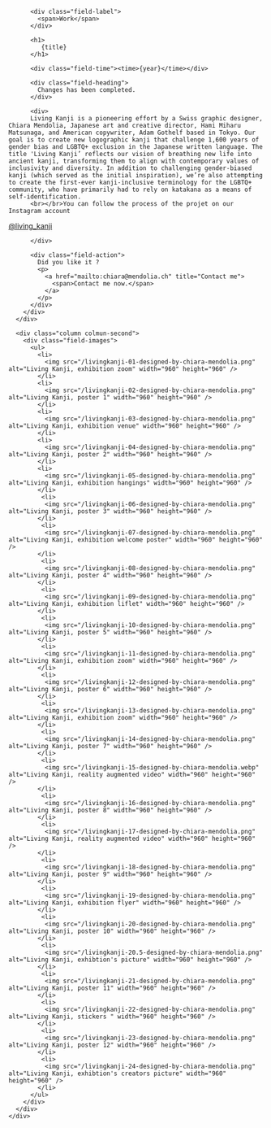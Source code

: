 

<Layout class="work" title={title}>
  <main class="region-content work">
    <div class="region">
      <div class="column column-first">
        <div class="field-body">

          <div class="field-label">
            <span>Work</span>
          </div>

          <h1>
             {title}
          </h1>

          <div class="field-time"><time>{year}</time></div>

          <div class="field-heading">
            Changes has been completed.
          </div>

          <div>
          Living Kanji is a pioneering effort by a Swiss graphic designer, Chiara Mendolia, Japanese art and creative director, Hami Miharu Matsunaga, and American copywriter, Adam Gothelf based in Tokyo. Our goal is to create new logographic kanji that challenge 1,600 years of gender bias and LGBTQ+ exclusion in the Japanese written language. The title 'Living Kanji’ reflects our vision of breathing new life into ancient kanji, transforming them to align with contemporary values of inclusivity and diversity. In addition to challenging gender-biased kanji (which served as the initial inspiration), we’re also attempting to create the first-ever kanji-inclusive terminology for the LGBTQ+ community, who have primarily had to rely on katakana as a means of self-identification.
          <br></br>You can follow the process of the projet on our Instagram account

<p>
  <a href="https://www.instagram.com/living_kanji/">
    <span> @living_kanji</span>
  </a>
</p>

          </div>

          <div class="field-action">
            Did you like it ?
            <p>
              <a href="mailto:chiara@mendolia.ch" title="Contact me">
                <span>Contact me now.</span>
              </a>
            </p>
          </div>
        </div>
      </div>

      <div class="column colmun-second">
        <div class="field-images">
          <ul>
            <li>
              <img src="/livingkanji-01-designed-by-chiara-mendolia.png" alt="Living Kanji, exhibition zoom" width="960" height="960" />
            </li>
            <li>
              <img src="/livingkanji-02-designed-by-chiara-mendolia.png" alt="Living Kanji, poster 1" width="960" height="960" />
            </li>
            <li>
              <img src="/livingkanji-03-designed-by-chiara-mendolia.png" alt="Living Kanji, exhibition venue" width="960" height="960" />
            </li>
            <li>
              <img src="/livingkanji-04-designed-by-chiara-mendolia.png" alt="Living Kanji, poster 2" width="960" height="960" />
            </li>
            <li>
              <img src="/livingkanji-05-designed-by-chiara-mendolia.png" alt="Living Kanji, exhibition hangings" width="960" height="960" />
            </li>
             <li>
              <img src="/livingkanji-06-designed-by-chiara-mendolia.png" alt="Living Kanji, poster 3" width="960" height="960" />
            </li>
             <li>
              <img src="/livingkanji-07-designed-by-chiara-mendolia.png" alt="Living Kanji, exhibition welcome poster" width="960" height="960" />
            </li>
             <li>
              <img src="/livingkanji-08-designed-by-chiara-mendolia.png" alt="Living Kanji, poster 4" width="960" height="960" />
            </li>
             <li>
              <img src="/livingkanji-09-designed-by-chiara-mendolia.png" alt="Living Kanji, exhibition liflet" width="960" height="960" />
            </li>
             <li>
              <img src="/livingkanji-10-designed-by-chiara-mendolia.png" alt="Living Kanji, poster 5" width="960" height="960" />
            </li>
             <li>
              <img src="/livingkanji-11-designed-by-chiara-mendolia.png" alt="Living Kanji, exhibition zoom" width="960" height="960" />
            </li>
             <li>
              <img src="/livingkanji-12-designed-by-chiara-mendolia.png" alt="Living Kanji, poster 6" width="960" height="960" />
            </li>
             <li>
              <img src="/livingkanji-13-designed-by-chiara-mendolia.png" alt="Living Kanji, exhibition zoom" width="960" height="960" />
            </li>
             <li>
              <img src="/livingkanji-14-designed-by-chiara-mendolia.png" alt="Living Kanji, poster 7" width="960" height="960" />
            </li>
             <li>
              <img src="/livingkanji-15-designed-by-chiara-mendolia.webp" alt="Living Kanji, reality augmented video" width="960" height="960" />
            </li>
             <li>
              <img src="/livingkanji-16-designed-by-chiara-mendolia.png" alt="Living Kanji, poster 8" width="960" height="960" />
            </li>
             <li>
              <img src="/livingkanji-17-designed-by-chiara-mendolia.png" alt="Living Kanji, reality augmented video" width="960" height="960" />
            </li>
             <li>
              <img src="/livingkanji-18-designed-by-chiara-mendolia.png" alt="Living Kanji, poster 9" width="960" height="960" />
            </li>
             <li>
              <img src="/livingkanji-19-designed-by-chiara-mendolia.png" alt="Living Kanji, exhibition flyer" width="960" height="960" />
            </li>
             <li>
              <img src="/livingkanji-20-designed-by-chiara-mendolia.png" alt="Living Kanji, poster 10" width="960" height="960" />
            </li>
             <li>
              <img src="/livingkanji-20.5-designed-by-chiara-mendolia.png" alt="Living Kanji, exhibtion's picture" width="960" height="960" />
            </li>
             <li>
              <img src="/livingkanji-21-designed-by-chiara-mendolia.png" alt="Living Kanji, poster 11" width="960" height="960" />
            </li>
             <li>
              <img src="/livingkanji-22-designed-by-chiara-mendolia.png" alt="Living Kanji, stickers " width="960" height="960" />
            </li>
             <li>
              <img src="/livingkanji-23-designed-by-chiara-mendolia.png" alt="Living Kanji, poster 12" width="960" height="960" />
            </li>
             <li>
              <img src="/livingkanji-24-designed-by-chiara-mendolia.png" alt="Living Kanji, exhibtion's creators picture" width="960" height="960" />
            </li>
          </ul>
        </div>
      </div>
    </div>

  </main>
</Layout>
